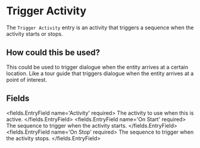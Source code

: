 
# Trigger Activity 

The `Trigger Activity` entry is an activity that triggers a sequence when the activity starts or stops.

## How could this be used?
This could be used to trigger dialogue when the entity arrives at a certain location.
Like a tour guide that triggers dialogue when the entity arrives at a point of interest.


## Fields

<fields.EntryField name='Activity' required>
     The activity to use when this is active.
</fields.EntryField>
<fields.EntryField name='On Start' required>
     The sequence to trigger when the activity starts.
</fields.EntryField>
<fields.EntryField name='On Stop' required>
     The sequence to trigger when the activity stops.
</fields.EntryField>
